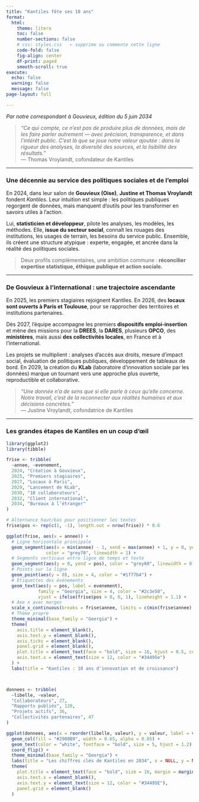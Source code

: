 ```yaml
---
title: "Kantiles fête ses 10 ans"
format:
  html:
    theme: litera
    toc: false
    number-sections: false
    # css: styles.css   ← supprime ou commente cette ligne
    code-fold: false
    fig-align: center
    df-print: paged
    smooth-scroll: true
execute:
  echo: false
  warning: false
  message: false
page-layout: full

---
```



::: {.hero title="Kantiles fête ses 10 ans" subtitle="Du salon de Gouvieux aux données du monde"}
*Par notre correspondant à Gouvieux, édition du 5 juin 2034*
:::

> *"Ce qui compte, ce n’est pas de produire plus de données, mais de les faire parler autrement — avec précision, transparence, et dans l’intérêt public. C’est là que se joue notre valeur ajoutée : dans la rigueur des analyses, la diversité des sources, et la lisibilité des résultats."*  
> — Thomas Vroylandt, cofondateur de Kantiles

---

### **Une décennie au service des politiques sociales et de l’emploi**

En 2024, dans leur salon de **Gouvieux (Oise)**, **Justine et Thomas Vroylandt** fondent *Kantiles*. Leur intuition est simple : les politiques publiques regorgent de données, mais manquent d'outils pour les transformer en savoirs utiles à l’action.

Lui, **statisticien et développeur**, pilote les analyses, les modèles, les méthodes. Elle, **issue du secteur social**, connaît les rouages des institutions, les usages de terrain, les besoins du service public. Ensemble, ils créent une structure atypique : experte, engagée, et ancrée dans la réalité des politiques sociales.

> Deux profils complémentaires, une ambition commune : **réconcilier expertise statistique, éthique publique et action sociale.**

---

### **De Gouvieux à l’international : une trajectoire ascendante**

En 2025, les premiers stagiaires rejoignent Kantiles. En 2026, des **locaux sont ouverts à Paris et Toulouse**, pour se rapprocher des territoires et institutions partenaires.

Dès 2027, l’équipe accompagne les premiers **dispositifs emploi-insertion** et mène des missions pour la **DREES**, la **DARES**, plusieurs **OPCO**, des **ministères**, mais aussi **des collectivités locales**, en France et à l’international.

Les projets se multiplient : analyses d’accès aux droits, mesure d’impact social, évaluation de politiques publiques, développement de tableaux de bord. En 2029, la création du **KLab** (laboratoire d’innovation sociale par les données) marque un tournant vers une approche plus ouverte, reproductible et collaborative.

> *"Une donnée n’a de sens que si elle parle à ceux qu’elle concerne. Notre travail, c’est de la reconnecter aux réalités humaines et aux décisions concrètes."*  
> — Justine Vroylandt, cofondatrice de Kantiles

---

### **Les grandes étapes de Kantiles en un coup d’œil**

```r
library(ggplot2)
library(tibble)

frise <- tribble(
  ~annee, ~evenement,
  2024, "Création à Gouvieux",
  2025, "Premiers stagiaires",
  2027, "Locaux à Paris",
  2029, "Lancement de KLab",
  2030, "10 collaborateurs",
  2032, "Client international",
  2034, "Bureaux à l’étranger"
)

# Alternance haut/bas pour positionner les textes
frise$pos <- rep(c(1, -1), length.out = nrow(frise)) * 0.6

ggplot(frise, aes(x = annee)) +
  # Ligne horizontale principale
  geom_segment(aes(x = min(annee) - 1, xend = max(annee) + 1, y = 0, yend = 0),
               color = "grey70", linewidth = 1) +
  # Segments verticaux entre ligne de temps et texte
  geom_segment(aes(y = 0, yend = pos), color = "grey60", linewidth = 0.6) +
  # Points sur la ligne
  geom_point(aes(y = 0), size = 4, color = "#1f77b4") +
  # Étiquettes des événements
  geom_text(aes(y = pos, label = evenement),
            family = "Georgia", size = 4, color = "#2c3e50",
            vjust = ifelse(frise$pos > 0, 0, 1), lineheight = 1.1) +
  # Axe x avec marges
  scale_x_continuous(breaks = frise$annee, limits = c(min(frise$annee) - 1.5, max(frise$annee) + 1.5)) +
  # Thème propre
  theme_minimal(base_family = "Georgia") +
  theme(
    axis.title = element_blank(),
    axis.text.y = element_blank(),
    axis.ticks = element_blank(),
    panel.grid = element_blank(),
    plot.title = element_text(face = "bold", size = 16, hjust = 0.5, color = "#2c3e50"),
    axis.text.x = element_text(size = 12, color = "#34495e")
  ) +
  labs(title = "Kantiles : 10 ans d'innovation et de croissance")



donnees <- tribble(
  ~libelle, ~valeur,
  "Collaborateurs", 27,
  "Rapports publiés", 120,
  "Projets actifs", 36,
  "Collectivités partenaires", 47
)

ggplot(donnees, aes(x = reorder(libelle, valeur), y = valeur, label = valeur)) +
  geom_col(fill = "#2980B9", width = 0.65, alpha = 0.85) +
  geom_text(color = "white", fontface = "bold", size = 5, hjust = 1.2) +
  coord_flip() +
  theme_minimal(base_family = "Georgia") +
  labs(title = "Les chiffres clés de Kantiles en 2034", x = NULL, y = NULL) +
  theme(
    plot.title = element_text(face = "bold", size = 16, margin = margin(b = 15)),
    axis.text.x = element_blank(),
    axis.text.y = element_text(size = 12, color = "#34495E"),
    panel.grid = element_blank()
  )








```
